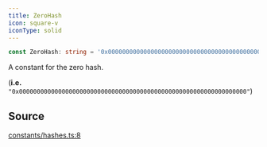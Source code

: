 ```yaml
---
title: ZeroHash
icon: square-v
iconType: solid
---
```


```ts
const ZeroHash: string = '0x0000000000000000000000000000000000000000000000000000000000000000';
```

A constant for the zero hash.

(**i.e.** `"0x0000000000000000000000000000000000000000000000000000000000000000"`)

## Source

[constants/hashes.ts:8](https://github.com/dominant-strategies/quais.js/blob/f2011176222a6c0c5640e35f5ebc39b662373b76/src/constants/hashes.ts#L8)
